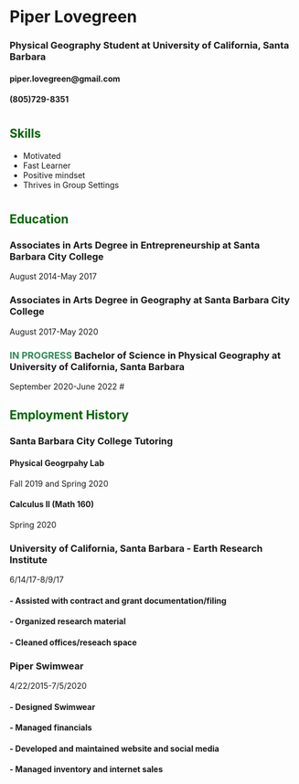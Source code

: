 # Piper Lovegreen
### Physical Geography Student at University of California, Santa Barbara
#### piper.lovegreen@gmail.com   
#### (805)729-8351
#

## <span style="color:darkgreen">Skills</span>
- Motivated
- Fast Learner
- Positive mindset 
- Thrives in Group Settings 

#
## <span style="color:darkgreen">Education</span>
### Associates in Arts Degree in Entrepreneurship at Santa Barbara City College
August 2014-May 2017

### Associates in Arts Degree in Geography at Santa Barbara City College 
 August 2017-May 2020
 
### <span style="color:seagreen">IN PROGRESS</span> Bachelor of Science in Physical Geography at University of California, Santa Barbara
September 2020-June 2022
#

## <span style="color:darkgreen">Employment History</span>
### Santa Barbara City College Tutoring 
#### Physical Geogrpahy Lab 
Fall 2019 and Spring 2020

####  Calculus II (Math 160)
Spring 2020

### University of California, Santa Barbara - Earth Research Institute 
6/14/17-8/9/17

#### - Assisted with contract and grant documentation/filing
#### - Organized research material 
#### - Cleaned offices/reseach space


### Piper Swimwear 
4/22/2015-7/5/2020

#### - Designed Swimwear 
#### - Managed financials 
#### - Developed and maintained website and social media
#### - Managed inventory and internet sales 

